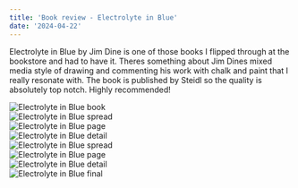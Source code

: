 ```yaml
---
title: 'Book review - Electrolyte in Blue'
date: '2024-04-22'
---
```


Electrolyte in Blue by Jim Dine is one of those books I flipped through at the bookstore
and had to have it. Theres something about Jim Dines mixed media style of drawing and commenting
his work with chalk and paint that I really resonate with. The book is published by Steidl so the 
quality is absolutely top notch. Highly recommended!

<div className="imageContainer">
  <img src="/assets/images/electrolyte/PXL_20250421_133521876.jpg" alt="Electrolyte in Blue book" className="image" />
</div>

<div className="imageContainer">
  <img src="/assets/images/electrolyte/PXL_20250421_133536982.MP.jpg" alt="Electrolyte in Blue spread" className="image" />
</div>

<div className="imageContainer">
  <img src="/assets/images/electrolyte/PXL_20250421_133544348.jpg" alt="Electrolyte in Blue page" className="image" />
</div>

<div className="imageContainer">
  <img src="/assets/images/electrolyte/PXL_20250421_133549143~2.jpg" alt="Electrolyte in Blue detail" className="image" />
</div>

<div className="imageContainer">
  <img src="/assets/images/electrolyte/PXL_20250421_133557122~2.jpg" alt="Electrolyte in Blue spread" className="image" />
</div>

<div className="imageContainer">
  <img src="/assets/images/electrolyte/PXL_20250421_133605455.jpg" alt="Electrolyte in Blue page" className="image" />
</div>

<div className="imageContainer">
  <img src="/assets/images/electrolyte/PXL_20250421_133613491.jpg" alt="Electrolyte in Blue detail" className="image" />
</div>

<div className="imageContainer">
  <img src="/assets/images/electrolyte/PXL_20250421_133640587.jpg" alt="Electrolyte in Blue final" className="image" />
</div>

